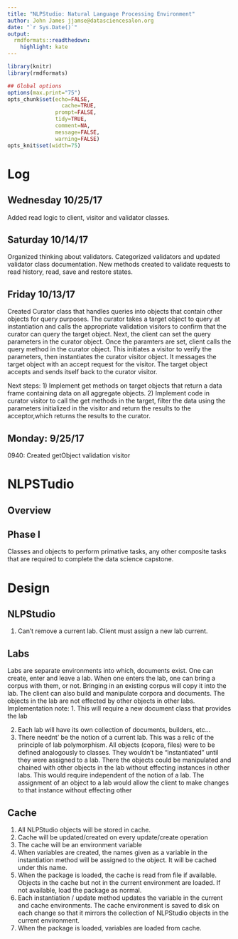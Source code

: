 ```yaml
---
title: "NLPStudio: Natural Language Processing Environment"
author: John James jjamse@datasciencesalon.org
date: "`r Sys.Date()`"
output:
  rmdformats::readthedown:
    highlight: kate
---
```



```r
library(knitr)
library(rmdformats)

## Global options
options(max.print="75")
opts_chunk$set(echo=FALSE,
	             cache=TRUE,
               prompt=FALSE,
               tidy=TRUE,
               comment=NA,
               message=FALSE,
               warning=FALSE)
opts_knit$set(width=75)
```



# Log

## Wednesday 10/25/17
Added read logic to client, visitor and validator classes.

## Saturday 10/14/17
Organized thinking about validators. Categorized validators and updated validator class documentation. New methods created to validate requests to read history, read, save and restore states.

## Friday 10/13/17
Created Curator class that handles queries into objects that contain other objects for query purposes. The curator takes a target object to query at instantiation and calls the appropriate validation visitors to confirm that the curator can query the target object. Next, the client can set the query parameters in the curator object.  Once the paramters are set, client calls the query method in the curator object.  This initiates a visitor to verify the parameters, then instantiates the curator visitor object.  It messages the target object with an accept request for the visitor.  The target object accepts and sends itself back to the curator visitor.  

Next steps:
1) Implement get methods on target objects that return a data frame containing data on all aggregate objects.
2) Implement code in curator visitor to call the get methods in the target, filter the data using the parameters initialized in the visitor and return the results to the acceptor,which returns the results to the curator. 

## Monday: 9/25/17
0940: Created getObject validation visitor

# NLPSTudio

## Overview
## Phase I
Classes and objects to perform primative tasks, any other composite tasks that are required to complete the data science capstone.   


# Design 

## NLPStudio

1. Can't remove a current lab. Client must assign a new lab current.  

## Labs
Labs are separate environments into which, documents exist.  One can create, enter and leave a lab. When one enters the lab, one can bring a corpus with them, or not.  Bringing in an existing corpus will copy it into the lab. The client can also build and manipulate corpora and documents. The objects in the lab are not effected by other objects in other labs.  Implementation note:
  1. This will require a new document class that provides the lab 

2. Each lab will have its own collection of documents, builders, etc...
3. There neednt' be the notion of a current lab. This was a relic of the principle of lab polymorphism. All objects (copora, files) were to be defined analogously to classes. They wouldn't be "instantiated" until they were assigned to a lab. There the objects could be manipulated and chained with other objects in the lab without effecting instances in other labs.  This would require    independent of the notion of a lab.  The assignment of an object to a lab would allow the client to make changes to that instance without effecting other


## Cache
1. All NLPStudio objects will be stored in cache.
2. Cache will be updated/created on every update/create operation
3. The cache will be an environment variable
4. When variables are created, the names given as a variable in the instantiation method will be assigned to the object. It will be cached under this name. 
5. When the package is loaded, the cache is read from file if available.  Objects in the cache but not in the current environment are loaded. If not available, load the package as normal.
6. Each instantiation / update method updates the variable in the current and cache environments. The cache environment is saved to disk on each change so that it mirrors the collection of NLPStudio objects in the current environment.
7. When the package is loaded, variables are loaded from cache.



